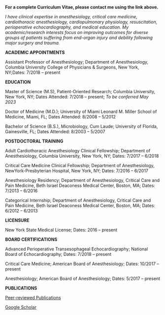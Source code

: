 **For a complete Curriculum Vitae, please contact me using the link above.**

_I have clinical expertise in anesthesiology, critical care medicine, cardiothoracic anesthesiology, cardiopulmonary physiology, resuscitation, perioperative echocardiography, and medical education. My academic/research interests focus on improving outcomes for diverse groups of patients suffering from end-organ injury and debility following major surgery and trauma._


**ACADEMIC APPOINTMENTS**

Assistant Professor of Anesthesiology; Department of Anesthesiology, Columbia University College of Physicians & Surgeons, New York, NY;Dates: 7/2018 – present
 
 
**EDUCATION**

Master of Science (M.S), Patient-Oriented Research; Columbia University, New York, NY; Dates Attended: 7/2018 – present; _To be conferred May 2023_


Doctor of Medicine (M.D.); University of Miami Leonard M. Miller School of Medicine, Miami, FL; Dates Attended: 8/2008 – 5/2012

Bachelor of Science (B.S.), Microbiology, Cum Laude; University of Florida, Gainesville, FL; Dates Attended: 8/2003 – 5/2007


**POSTDOCTORAL TRAINING**

Adult Cardiothoracic Anesthesiology Clinical Fellowship; Department of Anesthesiology, Columbia University, New York, NY; Dates: 7/2017 – 6/2018


Critical Care Medicine Clinical Fellowship; Department of Anesthesiology, NewYork-Presbyterian Hospital, New York, NY; Dates: 7/2016 – 6/2017


Anesthesiology Residency; Department of Anesthesiology, Critical Care and Pain Medicine, Beth Israel Deaconess Medical Center, Boston, MA; Dates: 7/2013 – 6/2016

Categorical Internship; Department of Anesthesiology, Critical Care and Pain Medicine, Beth Israel Deaconess Medical Center, Boston, MA; Dates: 6/2012 – 6/2013


**LICENSURE**

New York State Medical License; Dates: 2016 – present

 
**BOARD CERTIFICATIONS**

Advanced Perioperative Transesophageal Echocardiography; National Board of Echocardiography; Dates: 7/2018 – present


Critical Care Medicine; American Board of Anesthesiology; Dates: 10/2017 – present


Anesthesiology; American Board of Anesthesiology; Dates: 5/2017 – present


**PUBLICATIONS**

[Peer-reviewed Publications](https://www.ncbi.nlm.nih.gov/myncbi/107bph-LGDGAB/bibliography/public/)

[Google Scholar](https://scholar.google.com/citations?user=a9gdYRIAAAAJ&hl=en&oi=ao)